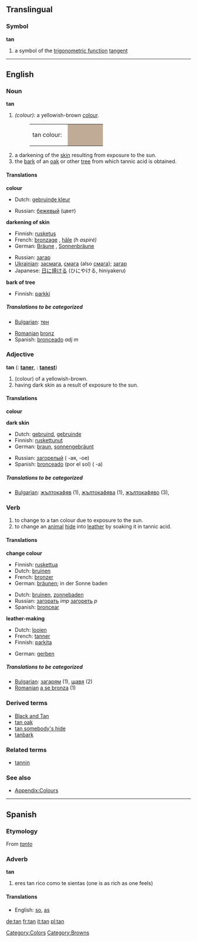 {{Wikipedia}}

==Translingual==
===Symbol===
'''tan'''
#{{mathematics}} a symbol of the [[trigonometric function]] [[tangent]]

----

==English==
===Noun===
'''tan'''

#''(colour):'' a yellowish-brown [[color|colour]].
#:<table><tr><td>tan colour: &nbsp;</td><td bgcolor="#C0AC96" width="80">&nbsp; </td></tr></table>
#a darkening of the [[skin]] resulting from exposure to the sun.
#the [[bark]] of an [[oak]] or other [[tree]] from which tannic acid is obtained.

====Translations====
'''colour'''
{{top}}
*Dutch: [[gebruinde kleur]] {{f}}
{{mid}}
*Russian: [[:ru:бежевый|б<u>е</u>жевый]] (цвет) {{m}}
{{bottom}}

'''darkening of skin'''
{{top}}
*Finnish: [[rusketus]]
*French: [[:fr:bronzage|bronz<u>a</u>ge]] {{m}}, [[:fr:hâle|hâle]] {{m}} ''(h aspiré)''
*German: [[Bräune|Br<u>äu</u>ne]] {{f}}, [[Sonnenbräune|S<u>o</u>nnenbräune]] {{f}}
{{mid}}
*Russian: [[:ru:загар|заг<u>а</u>р]] {{m}}
*[[w:Ukrainian language|Ukrainian]]: [[:uk:засмага|засм<u>а</u>га]], [[:uk:смага|см<u>а</u>га]] (also [[:uk:смага|смаг<u>а</u>]]); [[:uk:загар|заг<u>а</u>р]]
*Japanese: [[日に焼ける]] (ひにやける, hiniyakeru)
{{bottom}}

'''bark of tree'''
{{top}}
*Finnish: [[parkki]]
{{mid}}
{{bottom}}

=====Translations to be categorized=====
{{checktrans}}
<!--Remove this section once all of the translations below have been moved into the tables above.-->

*[[w:Bulgarian language|Bulgarian]]: [[тен]] {{m}}
<!--*German: [[Bräune]] {{f}} noone ever uses [[Bräunung]], and [[Lohe]] is an archaic word for "fire" (which may still be used in leather making)-->
*[[Romanian]] [[bronz]] {{n}}
*Spanish: [[bronceado]] ''adj m''

===Adjective===
'''tan'''  ({{compar}}: '''[[taner]]''', {{superl}}: '''[[tanest]]''')

#(colour) of a yellowish-brown.
#having dark skin as a result of exposure to the sun.

====Translations====
'''colour'''
{{top}}
{{mid}}
{{bottom}}

'''dark skin'''
{{top}}
*Dutch: [[gebruind]], [[gebruinde]]
*Finnish: [[ruskettunut]]
*German: [[braun]], [[sonnengebräunt|s<u>o</u>nnengebräunt]]
{{mid}}
*Russian: [[:ru:загорелый|загор<u>е</u>лый]] {{m}} ({{f}} -ая, {{n}} -ое)
*Spanish: [[bronceado|bronce<u>a</u>do]] (por el sol) {{m}} ({{f}} -a)
{{bottom}}

=====Translations to be categorized=====
{{checktrans}}
<!--Remove this section once all of the translations below have been moved into the tables above.-->
*[[Bulgarian]]: [[жълтокафяв]] {{m}} (1), [[жълтокафява]] {{f}} (1), [[жълтокафяво]] {{n}} (3), 

===Verb===
{{en-infl-reg-consonant|tan||}}
{{en-infl-reg-sibilant|tan||}}
{{en-infl-reg-other-e|tan||}}

#to change to a tan colour due to exposure to the sun.
#to change an [[animal]] [[hide]] into [[leather]] by soaking it in tannic acid.

====Translations====
'''change colour'''
{{top}}
*Finnish: [[ruskettua]]
*Dutch: [[bruinen]]
*French: [[bronzer]]
*German: [[bräunen]]; in der Sonne baden
{{mid}}
*Dutch: [[bruinen]], [[zonnebaden]]
*Russian: [[:ru:загорать|загорать]] ''imp'' [[:ru:загореть|загореть]] ''p''
*Spanish: [[broncear]]
{{bottom}}

'''leather-making'''
{{top}}
*Dutch: [[looien]]
*French: [[tanner]]
*Finnish: [[parkita]]
{{mid}}
*German: [[gerben]]
{{bottom}}

=====Translations to be categorized=====
{{checktrans}}
<!--Remove this section once all of the translations below have been moved into the tables above.-->

*[[Bulgarian]]: [[загарям]] (1), [[щавя]] (2)
*[[Romanian]] [[a se bronza]] (1)

===Derived terms===
*[[Black and Tan]]
*[[tan oak]]
*[[tan somebody's hide]]
*[[tanbark]]

===Related terms===
*[[tannin]]

===See also===
*[[Wiktionary_Appendix:Colours|Appendix:Colours]]

[[Category:Colors]]
[[Category:Browns]]

----
==Spanish==
===Etymology===
From ''[[tanto]]''

===Adverb===
'''tan'''

# eres tan rico como te sientas (one is as rich as one feels)

====Translations====
*English: [[so]], [[as]]

[[de:tan]]
[[fr:tan]]
[[it:tan]]
[[pl:tan]]
